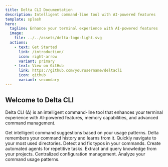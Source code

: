 ```yaml
---
title: Delta CLI Documentation
description: Intelligent command-line tool with AI-powered features
template: splash
hero:
  tagline: Enhance your terminal experience with AI-powered features
  image:
    file: ../../assets/delta-logo-light.svg
  actions:
    - text: Get Started
      link: /introduction/
      icon: right-arrow
      variant: primary
    - text: View on GitHub
      link: https://github.com/yourusername/deltacli
      icon: github
      variant: secondary
---
```



## Welcome to Delta CLI

Delta CLI (∆) is an intelligent command-line tool that enhances your terminal experience with AI-powered features, memory capabilities, and advanced command management.

<CardGrid stagger>
  <Card title="AI Assistant" icon="seti:ai">
    Get intelligent command suggestions based on your usage patterns.
  </Card>
  <Card title="Command Memory" icon="seti:db">
    Delta remembers your command history and learns from it.
  </Card>
  <Card title="Jump Navigation" icon="seti:folder">
    Quickly navigate to your most used directories.
  </Card>
  <Card title="Spell Checker" icon="seti:spell-check">
    Detect and fix typos in your commands.
  </Card>
  <Card title="Agent System" icon="seti:robot">
    Create automated agents for repetitive tasks.
  </Card>
  <Card title="Knowledge Extraction" icon="seti:brain">
    Extract and query knowledge from your projects.
  </Card>
  <Card title="Configuration System" icon="seti:config">
    Centralized configuration management.
  </Card>
  <Card title="History Analysis" icon="seti:graph">
    Analyze your command usage patterns.
  </Card>
</CardGrid>